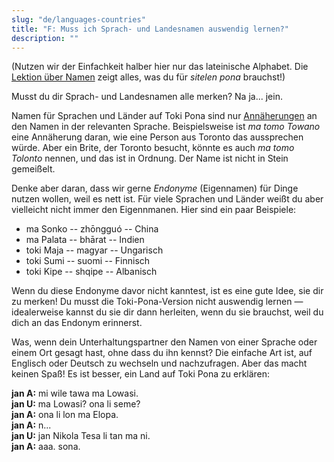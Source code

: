 ```yaml
---
slug: "de/languages-countries"
title: "F: Muss ich Sprach- und Landesnamen auswendig lernen?"
description: ""
---
```


(Nutzen wir der Einfachkeit halber hier nur das lateinische Alphabet. Die [Lektion über Namen](/de/07/) zeigt alles, was du für _sitelen pona_ brauchst!)

Musst du dir Sprach- und Landesnamen alle merken? Na ja... jein.

Namen für Sprachen und Länder auf Toki Pona sind nur [Annäherungen](/de/make-a-name#3-wie-wird-der-name-auf-toki-pona-funktionieren) an den Namen in der relevanten Sprache. Beispielsweise ist _ma tomo Towano_ eine Annäherung daran, wie eine Person aus Toronto das aussprechen würde. Aber ein Brite, der Toronto besucht, könnte es auch *ma tomo Tolonto* nennen, und das ist in Ordnung. Der Name ist nicht in Stein gemeißelt.

Denke aber daran, dass wir gerne _Endonyme_ (Eigennamen) für Dinge nutzen wollen, weil es nett ist. Für viele Sprachen und Länder weißt du aber vielleicht nicht immer den Eigennmanen. Hier sind ein paar Beispiele:

* ma Sonko -- zhōngguó -- China
* ma Palata -- bhārat -- Indien
* toki Maja -- magyar -- Ungarisch
* toki Sumi -- suomi -- Finnisch
* toki Kipe -- shqipe -- Albanisch

Wenn du diese Endonyme davor nicht kanntest, ist es eine gute Idee, sie dir zu merken! Du musst die Toki-Pona-Version nicht auswendig lernen — idealerweise kannst du sie dir dann herleiten, wenn du sie brauchst, weil du dich an das Endonym erinnerst.

Was, wenn dein Unterhaltungspartner den Namen von einer Sprache oder einem Ort gesagt hast, ohne dass du ihn kennst? Die einfache Art ist, auf Englisch oder Deutsch zu wechseln und nachzufragen. Aber das macht keinen Spaß! Es ist besser, ein Land auf Toki Pona zu erklären:

**jan A:** mi wile tawa ma Lowasi.  
**jan U:** ma Lowasi? ona li seme?  
**jan A:** ona li lon ma Elopa.  
**jan A:** n...  
**jan U:** jan Nikola Tesa li tan ma ni.  
**jan A:** aaa. sona.
